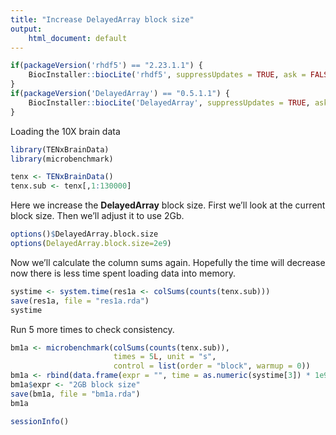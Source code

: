 ```yaml
---
title: "Increase DelayedArray block size"
output: 
    html_document: default
---
```


```r
if(packageVersion('rhdf5') == "2.23.1.1") {
    BiocInstaller::biocLite('rhdf5', suppressUpdates = TRUE, ask = FALSE)
}
if(packageVersion('DelayedArray') == "0.5.1.1") {
    BiocInstaller::biocLite('DelayedArray', suppressUpdates = TRUE, ask = FALSE)
}
```
    
Loading the 10X brain data
    
```r
library(TENxBrainData)
library(microbenchmark)
```

```r
tenx <- TENxBrainData()
tenx.sub <- tenx[,1:130000]
```

Here we increase the **DelayedArray** block size. First we'll look at the current block size.  Then we'll adjust it to use 2Gb.

```r
options()$DelayedArray.block.size
options(DelayedArray.block.size=2e9)
```

Now we'll calculate the column sums again.  Hopefully the time will decrease now there is less time spent loading data into memory.

```r
systime <- system.time(res1a <- colSums(counts(tenx.sub)))
save(res1a, file = "res1a.rda")
systime
```

Run 5 more times to check consistency.

```r
bm1a <- microbenchmark(colSums(counts(tenx.sub)), 
                       times = 5L, unit = "s",
                       control = list(order = "block", warmup = 0))
bm1a <- rbind(data.frame(expr = "", time = as.numeric(systime[3]) * 1e9), bm1a)
bm1a$expr <- "2GB block size"
save(bm1a, file = "bm1a.rda")
bm1a
```

```r
sessionInfo()
```


